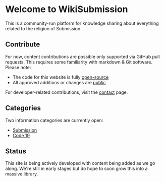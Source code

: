 # **Welcome to WikiSubmission** 

This is a community-run platform for knowledge sharing about everything related to the religion of Submission.

## Contribute

For now, content contributions are possible only supported via GitHub pull requests. This requires some familiarity with markdown & Git software. Please note:

* The code for this website is fully [open-source](https://github.com/wikisubmission/website)
* All approved additions or changes are [public](https://github.com/wikisubmission/website/commits)

For developer-related contributions, visit the [contact](/contact) page.

## Categories

Two information categories are currently open: 

* [Submission](/submission)
* [Code 19](/code-19)

## Status

This site is being actively developed with content being added as we go along. We're still in early stages but do hope to soon grow this into a massive library.